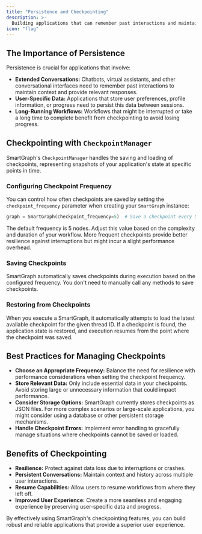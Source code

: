```yaml
---
title: "Persistence and Checkpointing"
description: >-
  Building applications that can remember past interactions and maintain state over time is essential for creating engaging and personalized experiences. SmartGraph provides built-in support for persistence and checkpointing, allowing you to save and restore your application's state with ease.
icon: "flag"
---
```


## The Importance of Persistence

Persistence is crucial for applications that involve:

- **Extended Conversations:** Chatbots, virtual assistants, and other conversational interfaces need to remember past interactions to maintain context and provide relevant responses.
- **User-Specific Data:** Applications that store user preferences, profile information, or progress need to persist this data between sessions.
- **Long-Running Workflows:** Workflows that might be interrupted or take a long time to complete benefit from checkpointing to avoid losing progress.

## Checkpointing with `CheckpointManager`

SmartGraph's `CheckpointManager` handles the saving and loading of checkpoints, representing snapshots of your application's state at specific points in time.

### Configuring Checkpoint Frequency

You can control how often checkpoints are saved by setting the `checkpoint_frequency` parameter when creating your `SmartGraph` instance:

```python
graph = SmartGraph(checkpoint_frequency=5)  # Save a checkpoint every 5 nodes
```

The default frequency is 5 nodes. Adjust this value based on the complexity and duration of your workflow. More frequent checkpoints provide better resilience against interruptions but might incur a slight performance overhead.

### Saving Checkpoints

SmartGraph automatically saves checkpoints during execution based on the configured frequency. You don't need to manually call any methods to save checkpoints.

### Restoring from Checkpoints

When you execute a SmartGraph, it automatically attempts to load the latest available checkpoint for the given thread ID. If a checkpoint is found, the application state is restored, and execution resumes from the point where the checkpoint was saved.

## Best Practices for Managing Checkpoints

- **Choose an Appropriate Frequency:** Balance the need for resilience with performance considerations when setting the checkpoint frequency.
- **Store Relevant Data:** Only include essential data in your checkpoints. Avoid storing large or unnecessary information that could impact performance.
- **Consider Storage Options:** SmartGraph currently stores checkpoints as JSON files. For more complex scenarios or large-scale applications, you might consider using a database or other persistent storage mechanisms.
- **Handle Checkpoint Errors:** Implement error handling to gracefully manage situations where checkpoints cannot be saved or loaded.

## Benefits of Checkpointing

- **Resilience:** Protect against data loss due to interruptions or crashes.
- **Persistent Conversations:** Maintain context and history across multiple user interactions.
- **Resume Capabilities:** Allow users to resume workflows from where they left off.
- **Improved User Experience:** Create a more seamless and engaging experience by preserving user-specific data and progress.

By effectively using SmartGraph's checkpointing features, you can build robust and reliable applications that provide a superior user experience.

